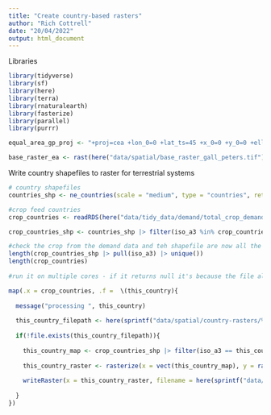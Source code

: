 ```yaml
---
title: "Create country-based rasters"
author: "Rich Cottrell"
date: "20/04/2022"
output: html_document
---
```

Libraries
```r
library(tidyverse)
library(sf)
library(here)
library(terra)
library(rnaturalearth)
library(fasterize)
library(parallel)
library(purrr)

equal_area_gp_proj <- "+proj=cea +lon_0=0 +lat_ts=45 +x_0=0 +y_0=0 +ellps=WGS84 +units=m +no_defs"

base_raster_ea <- rast(here("data/spatial/base_raster_gall_peters.tif"))

```


Write country shapefiles to raster for terrestrial systems

```r

# country shapefiles
countries_shp <- ne_countries(scale = "medium", type = "countries", returnclass = "sf")

#crop feed countries
crop_countries <- readRDS(here("data/tidy_data/demand/total_crop_demand.rds")) |> pull(source_iso3c) |> unique()

crop_countries_shp <- countries_shp |> filter(iso_a3 %in% crop_countries)

#check the crop from the demand data and teh shapefile are now all the same
length(crop_countries_shp |> pull(iso_a3) |> unique())
length(crop_countries)
  
#run it on multiple cores - if it returns null it's because the file already exists

map(.x = crop_countries, .f =  \(this_country){
  
  message("processing ", this_country)
  
  this_country_filepath <- here(sprintf("data/spatial/country-rasters/%s.tif", this_country))
  
  if(!file.exists(this_country_filepath)){
    
    this_country_map <- crop_countries_shp |> filter(iso_a3 == this_country) |> mutate(iso_n3 = as.double(iso_n3))
    
    this_country_raster <- rasterize(x = vect(this_country_map), y = rast(res=0.5, crs = "EPSG:4326"))
    
    writeRaster(x = this_country_raster, filename = here(sprintf("data/spatial/country-rasters/%s.tif", this_country)), overwrite=TRUE)
    
  }
})


```

